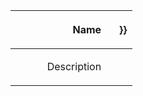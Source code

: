 {|
!width="150" align="right"|<font size="3">Name</font> &nbsp;&nbsp;
|<font size="3">{{{name|{{SUBPAGENAME}}}}}</font>
|-
!width="150" align="right"|<font size="3">Description</font> &nbsp;&nbsp;
|<font size="3">{{{description|[[Category:NoDescription]]No description}}}</font>
|}
<br/>
